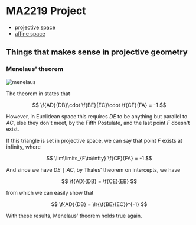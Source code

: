 # MA2219 Project

* [projective space](#things-that-makes-sense-in-projective-geometry)
* [affine space]()

## Things that makes sense in projective geometry

### Menelaus' theorem

![menelaus](/geometry/menelaus.svg)

The theorem in states that

$$
\f{AD}{DB}\cdot
\f{BE}{EC}\cdot
\f{CF}{FA} = -1
$$

However, in Euclidean space this requires $DE$ to be anything but
parallel to $AC$, else they don't meet, by the Fifth Postulate, and
the last point $F$ doesn't exist.

If this triangle is set in projective space, we can say that point $F$
exists at infinity, where

$$
\lim\limits_{F\to\infty} \f{CF}{FA} = -1
$$

And since we have $DE\parallel AC,$ by Thales' theorem on intercepts,
we have

$$
\f{AD}{DB} = \f{CE}{EB}
$$

from which we can easily show that

$$
\f{AD}{DB} = \lr{\f{BE}{EC}}^{-1}
$$

With these results, Menelaus' theorem holds true again.
